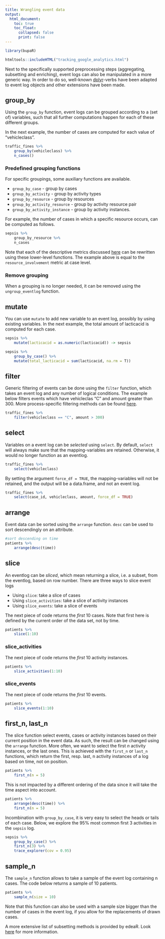 ```yaml
---
title: Wrangling event data
output: 
  html_document:
    toc: true
    toc_float: 
      collapsed: false
      print: false
---
```


```r
library(bupaR)
```

```r
htmltools::includeHTML("tracking_google_analytics.html")
```

Next to the specifically supported preprocessing steps (aggregating, subsetting and enriching), event logs can also be manipulated in a more generic way. In order to do so, well-known [dplyr](https://dplyr.tidyverse.org/)-verbs have been adapted to event log objects and other extensions have been made. 


## group_by

Using the `group_by` function, event logs can be grouped according to a (set of) variables, such that all further computations happen for each of these different groups.

In the next example, the number of cases are computed for each value of "vehicleclass".

```r
traffic_fines %>%
	group_by(vehicleclass) %>%
	n_cases()
```

### Predefined grouping functions

For specific groupings, some auxiliary functions are available. 

*	`group_by_case` - group by cases
*	`group_by_activity` - group by activity types
*	`group_by_resource` - group by resources
*	`group_by_activity_resource` - group by activity resource pair
*	`group_by_activity_instance` - group by activity instances.

For example, the number of cases in which a specific resource occurs, can be computed as follows.

```r
sepsis %>%
	group_by_resource %>%
	n_cases
```


Note that each of the descriptive metrics discussed [here](http://www.bupar.net/exploring.html) can be rewritten using these lower-level functions. The example above is equal to the `resource_involvement` metric at case level. 

### Remove grouping 

When a grouping is no longer needed, it can be removed using the `ungroup_eventlog` function. 

## mutate

You can use `mutate` to add new variable to an event log, possibly by using existing variables. In the next example, the total amount of lacticacid is computed for each case. 

```r
sepsis %>%
	mutate(lacticacid = as.numeric(lacticacid)) -> sepsis
```


```r
sepsis %>%
	group_by_case() %>%
	mutate(total_lacticacid = sum(lacticacid, na.rm = T))
```

## filter

Generic filtering of events can be done using the `filter` function, which takes an event log and any number of logical conditions. The example below filters events which have vehicleclas "C" and amount greater than 300. More process-specific filtering methods can be found [here](http://www.bupar.net/subsetting.html).

```r
traffic_fines %>%
	filter(vehicleclass == "C", amount > 300)
```

## select

Variables on a event log can be _selected_ using `select`. By default, `select` will always make sure that the mapping-variables are retained. Otherwise, it would no longer function as an eventlog.

```r
traffic_fines %>%
	select(vehicleclass)
```



By setting the argument `force_df = TRUE`, the mapping-variables will not be retained, and the output will be a data.frame, and not an event log.

```r
traffic_fines %>%
	select(case_id, vehicleclass, amount, force_df = TRUE)
```


## arrange

Event data can be sorted using the `arrange` function. `desc` can be used to sort descendingly on an attribute.

```r
#sort descending on time
patients %>%
	arrange(desc(time))
```


## slice 

An eventlog can be _sliced_, which mean returning a slice, i.e. a subset, from the eventlog, based on row number. There are three ways to slice event logs

*	Using `slice`: take a slice of cases
*	Using `slice_activities`: take a slice of activity instances
*	Using `slice_events`: take a slice of events

The next piece of code returns the _first_ 10 cases. Note that first here is defined by the current order of the data set, not by time.

```r
patients %>%
	slice(1:10)
```

### slice_activities

The next piece of code returns the _first_ 10 activity instances.

```r
patients %>%
	slice_activities(1:10)
```


### slice_events

The next piece of code returns the _first_ 10 events. 

```r
patients %>% 
	slice_events(1:10)
```


## first_n, last_n

The slice function select events, cases or activity instances based on their current position in the event data. As such, the result can be changed using the `arrange` function. More often, we want to select the first _n_ activity instances, or the last ones. This is achieved with the `first_n` or `last_n` functions, which return the first, resp. last, n activity instances of a log based on time, not on position.

```r
patients %>% 
	first_n(n = 5)
```

This is not impacted by a different ordering of the data since it will take the time aspect into account. 

```r
patients %>%
	arrange(desc(time)) %>%
	first_n(n = 5)
```

Incombination with `group_by_case`, it is very easy to select the heads or tails of each case. Below, we explore the 95% most common first 3 activities in the `sepsis` log.

```r
sepsis %>%
	group_by_case() %>%
	first_n(3) %>%
	trace_explorer(cov = 0.95)
```



## sample_n

The `sample_n` function allows to take a sample of the event log containing n cases. The code below returns a sample of 10 patients.

```r
patients %>%
	sample_n(size = 10)
```
Note that this function can also be used with a sample size bigger than the number of cases in the event log, if you allow for the replacements of drawn cases.

A more extensive list of subsetting methods is provided by edeaR. Look [here](http://www.bupar.net/subsetting.html) for more information.


